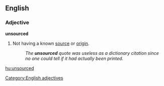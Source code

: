 ==English==

===Adjective===
'''unsourced'''

#Not having a known [[source]] or [[origin]].
#:''The '''unsourced''' quote was useless as a dictionary citation since no one could tell if it had actually been printed.''

[[Category:English adjectives]]

[[hu:unsourced]]